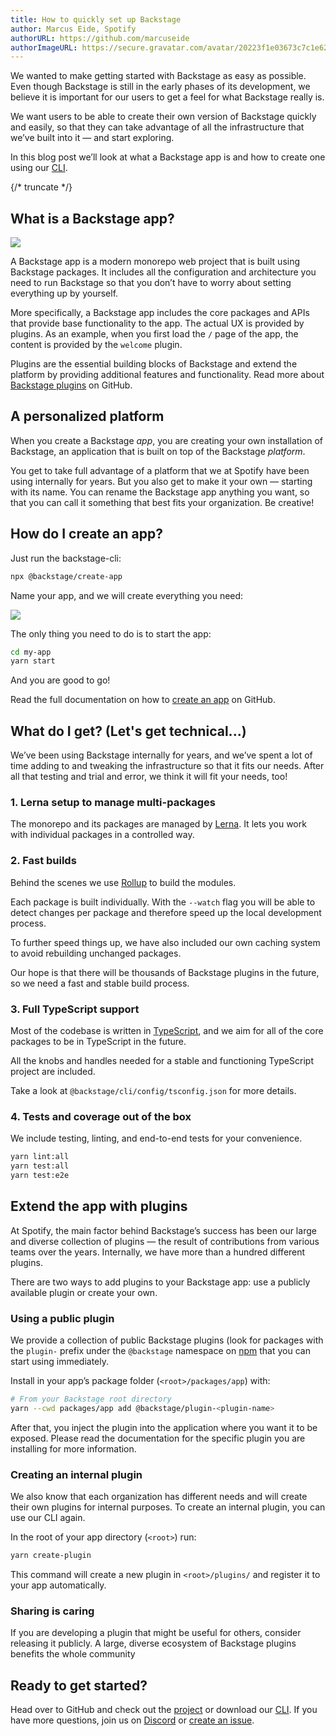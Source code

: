 ```yaml
---
title: How to quickly set up Backstage
author: Marcus Eide, Spotify
authorURL: https://github.com/marcuseide
authorImageURL: https://secure.gravatar.com/avatar/20223f1e03673c7c1e6282fbebaf6942
---
```


We wanted to make getting started with Backstage as easy as possible. Even though Backstage is still in the early phases of its development, we believe it is important for our users to get a feel for what Backstage really is.

We want users to be able to create their own version of Backstage quickly and easily, so that they can take advantage of all the infrastructure that we’ve built into it — and start exploring.

In this blog post we’ll look at what a Backstage app is and how to create one using our [CLI](https://www.npmjs.com/package/@backstage/cli).

{/* truncate */}

## What is a Backstage app?

![](assets/4/welcome.png)

A Backstage app is a modern monorepo web project that is built using Backstage packages. It includes all the configuration and architecture you need to run Backstage so that you don’t have to worry about setting everything up by yourself.

More specifically, a Backstage app includes the core packages and APIs that provide base functionality to the app. The actual UX is provided by plugins. As an example, when you first load the `/` page of the app, the content is provided by the `welcome` plugin.

Plugins are the essential building blocks of Backstage and extend the platform by providing additional features and functionality. Read more about [Backstage plugins](/docs/getting-started) on GitHub.

## A personalized platform

When you create a Backstage _app_, you are creating your own installation of Backstage, an application that is built on top of the Backstage _platform_.

You get to take full advantage of a platform that we at Spotify have been using internally for years. But you also get to make it your own — starting with its name. You can rename the Backstage app anything you want, so that you can call it something that best fits your organization. Be creative!

## How do I create an app?

Just run the backstage-cli:

```bash
npx @backstage/create-app
```

Name your app, and we will create everything you need:

![](assets/4/create-app.png)

The only thing you need to do is to start the app:

```bash
cd my-app
yarn start
```

And you are good to go! 

Read the full documentation on how to [create an app](/docs/getting-started/create-an-app) on GitHub.

## What do I get? (Let's get technical...)

We’ve been using Backstage internally for years, and we’ve spent a lot of time adding to and tweaking the infrastructure so that it fits our needs. After all that testing and trial and error, we think it will fit your needs, too!

### 1. Lerna setup to manage multi-packages

The monorepo and its packages are managed by [Lerna](https://lerna.js.org/). It lets you work with individual packages in a controlled way.

### 2. Fast builds

Behind the scenes we use [Rollup](https://rollupjs.org/) to build the modules.

Each package is built individually. With the `--watch` flag you will be able to detect changes per package and therefore speed up the local development process.

To further speed things up, we have also included our own caching system to avoid rebuilding unchanged packages.

Our hope is that there will be thousands of Backstage plugins in the future, so we need a fast and stable build process.

### 3. Full TypeScript support

Most of the codebase is written in [TypeScript](https://www.typescriptlang.org/), and we aim for all of the core packages to be in TypeScript in the future.

All the knobs and handles needed for a stable and functioning TypeScript project are included.

Take a look at `@backstage/cli/config/tsconfig.json` for more details.

### 4. Tests and coverage out of the box

We include testing, linting, and end-to-end tests for your convenience.

```bash
yarn lint:all
yarn test:all
yarn test:e2e
```

## Extend the app with plugins

At Spotify, the main factor behind Backstage’s success has been our large and diverse collection of plugins — the result of contributions from various teams over the years. Internally, we have more than a hundred different plugins.

There are two ways to add plugins to your Backstage app: use a publicly available plugin or create your own.

### Using a public plugin

We provide a collection of public Backstage plugins (look for packages with the `plugin-` prefix under the `@backstage` namespace on [npm](https://www.npmjs.com/) that you can start using immediately.

Install in your app’s package folder (`<root>/packages/app`) with:

```bash
# From your Backstage root directory
yarn --cwd packages/app add @backstage/plugin-<plugin-name>
```

After that, you inject the plugin into the application where you want it to be exposed. Please read the documentation for the specific plugin you are installing for more information.

### Creating an internal plugin

We also know that each organization has different needs and will create their own plugins for internal purposes. To create an internal plugin, you can use our CLI again.

In the root of your app directory (`<root>`) run:

```bash
yarn create-plugin
```

This command will create a new plugin in `<root>/plugins/` and register it to your app automatically.

### Sharing is caring 

If you are developing a plugin that might be useful for others, consider releasing it publicly. A large, diverse ecosystem of Backstage plugins benefits the whole community

## Ready to get started?

Head over to GitHub and check out the [project](https://github.com/backstage/backstage) or download our [CLI](https://www.npmjs.com/package/@backstage/cli). If you have more questions, join us on [Discord](https://discord.gg/backstage-687207715902193673) or [create an issue](https://github.com/backstage/backstage/issues/new/choose).
